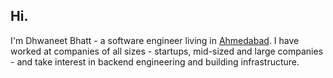 ## Hi.

I'm Dhwaneet Bhatt - a software engineer living in [Ahmedabad](https://en.wikipedia.org/wiki/Ahmedabad). I have worked at companies of all sizes - startups, mid-sized and large companies - and take interest in backend engineering and building infrastructure.
